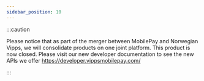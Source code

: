 ```yaml
---
sidebar_position: 10
---
```


:::caution 

Please notice that as part of the merger between MobilePay and Norwegian Vipps, we will consolidate products on one joint platform. 
This product is now closed. Please visit our new developer documentation to see the new APIs we offer https://developer.vippsmobilepay.com/

:::
